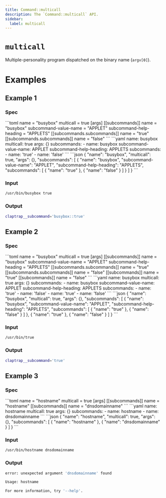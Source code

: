 ```yaml
---
title: Command::multicall
description: The `Command::multicall` API.
sidebar:
  label: multicall
---
```



# `multicall` <LinkButton href="https://docs.rs/clap/latest/clap/struct.Command.html#method.multicall" icon="open-book" variant="minimal"></LinkButton>

<Badge text="since 0.1.0" size="small" />

Multiple-personality program dispatched on the binary name (`argv[0]`).

# Examples
## Example 1

### Spec

<Tabs syncKey="format">
  <TabItem label="TOML">
```toml
name = "busybox"
multicall = true
[args]
[[subcommands]]
name = "busybox"
subcommand-value-name = "APPLET"
subcommand-help-heading = "APPLETS"
[[subcommands.subcommands]]
name = "true"
[[subcommands.subcommands]]
name = "false"
```
  </TabItem>
  <TabItem label="YAML">
```yaml
name: busybox
multicall: true
args: {}
subcommands:
- name: busybox
  subcommand-value-name: APPLET
  subcommand-help-heading: APPLETS
  subcommands:
  - name: 'true'
  - name: 'false'
```
  </TabItem>
  <TabItem label="JSON">
```json
{
  "name": "busybox",
  "multicall": true,
  "args": {},
  "subcommands": [
    {
      "name": "busybox",
      "subcommand-value-name": "APPLET",
      "subcommand-help-heading": "APPLETS",
      "subcommands": [
        {
          "name": "true"
        },
        {
          "name": "false"
        }
      ]
    }
  ]
}
```
  </TabItem>
</Tabs>

### Input

```bash
/usr/bin/busybox true
```

### Output

```bash
claptrap__subcommand='busybox::true'
```
## Example 2

### Spec

<Tabs syncKey="format">
  <TabItem label="TOML">
```toml
name = "busybox"
multicall = true
[args]
[[subcommands]]
name = "busybox"
subcommand-value-name = "APPLET"
subcommand-help-heading = "APPLETS"
[[subcommands.subcommands]]
name = "true"
[[subcommands.subcommands]]
name = "false"
[[subcommands]]
name = "true"
[[subcommands]]
name = "false"
```
  </TabItem>
  <TabItem label="YAML">
```yaml
name: busybox
multicall: true
args: {}
subcommands:
- name: busybox
  subcommand-value-name: APPLET
  subcommand-help-heading: APPLETS
  subcommands:
  - name: 'true'
  - name: 'false'
- name: 'true'
- name: 'false'
```
  </TabItem>
  <TabItem label="JSON">
```json
{
  "name": "busybox",
  "multicall": true,
  "args": {},
  "subcommands": [
    {
      "name": "busybox",
      "subcommand-value-name": "APPLET",
      "subcommand-help-heading": "APPLETS",
      "subcommands": [
        {
          "name": "true"
        },
        {
          "name": "false"
        }
      ]
    },
    {
      "name": "true"
    },
    {
      "name": "false"
    }
  ]
}
```
  </TabItem>
</Tabs>

### Input

```bash
/usr/bin/true
```

### Output

```bash
claptrap__subcommand='true'
```
## Example 3

### Spec

<Tabs syncKey="format">
  <TabItem label="TOML">
```toml
name = "hostname"
multicall = true
[args]
[[subcommands]]
name = "hostname"
[[subcommands]]
name = "dnsdomainname"
```
  </TabItem>
  <TabItem label="YAML">
```yaml
name: hostname
multicall: true
args: {}
subcommands:
- name: hostname
- name: dnsdomainname
```
  </TabItem>
  <TabItem label="JSON">
```json
{
  "name": "hostname",
  "multicall": true,
  "args": {},
  "subcommands": [
    {
      "name": "hostname"
    },
    {
      "name": "dnsdomainname"
    }
  ]
}
```
  </TabItem>
</Tabs>

### Input

```bash
/usr/bin/hostname dnsdomainname
```

### Output

```bash
error: unexpected argument 'dnsdomainname' found

Usage: hostname

For more information, try '--help'.
```
